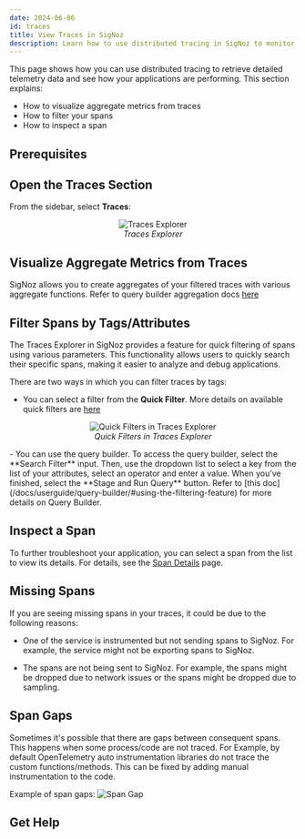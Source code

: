 ```yaml
---
date: 2024-06-06
id: traces
title: View Traces in SigNoz
description: Learn how to use distributed tracing in SigNoz to monitor application performance. Visualize, filter, and inspect traces to gain detailed insights into your applications.
---
```



This page shows how you can use distributed tracing to retrieve detailed telemetry data and see how your applications are performing. This section explains:

- How to visualize aggregate metrics from traces
- How to filter your spans
- How to inspect a span

## Prerequisites

<PrereqsInstrument />

## Open the Traces Section

From the sidebar, select **Traces**:

<figure data-zoomable align='center'>
    <img src="/img/traces-explorer-v0.53.0.png" alt="Traces Explorer"/>
    <figcaption><i> Traces Explorer </i></figcaption>
</figure>

## Visualize Aggregate Metrics from Traces

SigNoz allows you to create aggregates of your filtered traces with various aggregate functions. Refer to query builder aggregation docs [here](https://signoz.io/docs/userguide/query-builder/#aggregation)

## Filter Spans by Tags/Attributes

The Traces Explorer in SigNoz provides a feature for quick filtering of spans using various parameters. This functionality allows users to quickly search their specific spans, making it easier to analyze and debug applications.

There are two ways in which you can filter traces by tags:

- You can select a filter from the **Quick Filter**. More details on available quick filters are [here](/docs/product-features/trace-explorer/#quick-filters)
<figure data-zoomable align='center'>
    <img src="/img/docs/product-features/trace-explorer/trace-explorer-quick-filters.webp" alt="Quick Filters in Traces Explorer"/>
    <figcaption><i> Quick Filters in Traces Explorer </i></figcaption>
</figure>
- You can use the query builder. To access the query builder, select the **Search Filter** input. Then, use the dropdown list to select a key from the list of your attributes, select an operator and enter a value. When you’ve finished, select the **Stage and Run Query** button. Refer to [this doc](/docs/userguide/query-builder/#using-the-filtering-feature) for more details on Query Builder.


## Inspect a Span

To further troubleshoot your application, you can select a span from the list to view its details. For details, see the [Span Details](/docs/userguide/span-details) page.

## Missing Spans

If you are seeing missing spans in your traces, it could be due to the following reasons:

- One of the service is instrumented but not sending spans to SigNoz. For example, the service might not be exporting spans to SigNoz.

- The spans are not being sent to SigNoz. For example, the spans might be dropped due to network issues or the spans might be dropped due to sampling.

## Span Gaps

Sometimes it's possible that there are gaps between consequent spans. This happens when some process/code are not traced. For Example, by default OpenTelemetry auto instrumentation libraries do not trace the custom functions/methods. This can be fixed by adding manual instrumentation to the code.

Example of span gaps:
![Span Gap](/img/docs/span-gap.png)

## Get Help

<GetHelp />
